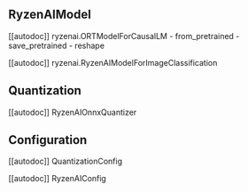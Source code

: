 <!--Copyright 2023 The HuggingFace Team. All rights reserved.
Licensed under the MIT License.
-->

## RyzenAIModel

[[autodoc]] ryzenai.ORTModelForCausalLM
    - from_pretrained
    - save_pretrained
    - reshape

[[autodoc]] ryzenai.RyzenAIModelForImageClassification

## Quantization

[[autodoc]] RyzenAIOnnxQuantizer

## Configuration

[[autodoc]] QuantizationConfig

[[autodoc]] RyzenAIConfig
